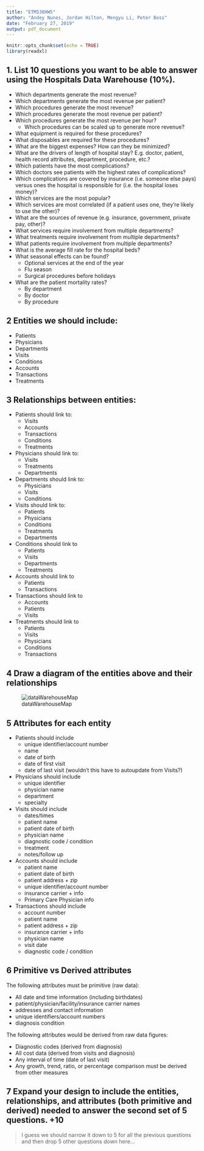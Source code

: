 ```yaml
---
title: "ETM538HW5"
author: "Andey Nunes, Jordan Hilton, Mengyu Li, Peter Boss"
date: "February 27, 2019"
output: pdf_document
---
```


```r
knitr::opts_chunk$set(echo = TRUE)
library(readxl)
```


## 1. List 10 questions you want to be able to answer using the Hospitals Data Warehouse (10%).  

* Which departments generate the most revenue?  
* Which departments generate the most revenue per patient?  
* Which procedures generate the most revenue?  
* Which procedures generate the most revenue per patient?  
* Which procedures generate the most revenue per hour?  
    + Which procedures can be scaled up to generate more revenue?  
* What equipment is required for these procedures?  
* What disposables are required for these procedures?  
* What are the biggest expenses?  How can they be minimized?  
* What are the drivers of length of hospital stay?  E.g. doctor, patient, health record attributes, department, procedure, etc.?  
* Which patients have the most complications?  
* Which doctors see patients with the highest rates of complications?  
* Which complications are covered by insurance (i.e. someone else pays) versus ones the hospital is responsible for (i.e. the hospital loses money)?  
* Which services are the most popular?  
* Which services are most correlated (if a patient uses one, they're likely to use the other)?  
* What are the sources of revenue (e.g. insurance, government, private pay, other)?  
* What services require involvement from multiple departments?  
* What treatments require involvement from multiple departments?  
* What patients require involvement from multiple departments?  
* What is the average fill rate for the hospital beds?  
* What seasonal effects can be found?  
    + Optional services at the end of the year  
    + Flu season  
    + Surgical procedures before holidays  
* What are the patient mortality rates?  
    + By department  
    + By doctor  
    + By procedure  
  
  
## 2 Entities we should include:

* Patients
* Physicians
* Departments
* Visits
* Conditions
* Accounts
* Transactions
* Treatments

## 3 Relationships between entities:

* Patients should link to:
    + Visits
    + Accounts
    + Transactions
    + Conditions
    + Treatments
* Physicians should link to:
    + Visits
    + Treatments
    + Departments
* Departments should link to:
    + Physicians
    + Visits
    + Conditions
* Visits should link to:
    + Patients
    + Physicians
    + Conditions
    + Treatments
    + Departments
* Conditions should link to 
    + Patients
    + Visits
    + Departments
    + Treatments
* Accounts should link to
    + Patients
    + Transactions
* Transactions should link to
    + Accounts
    + Patients
    + Visits
* Treatments should link to
    + Patients
    + Visits
    + Physicians
    + Conditions
    + Transactions



## 4 Draw a diagram of the entities above and their relationships

![dataWarehouseMap](dataWarehouseMap.png)

## 5 Attributes for each entity

* Patients should include
    + unique identifier/account number
    + name
    + date of birth
    + date of first visit
    + date of last visit (wouldn't this have to autoupdate from Visits?)
* Physicians should include
    + unique identifier
    + physician name
    + department
    + specialty
* Visits should include
    + dates/times
    + patient name
    + patient date of birth
    + physician name
    + diagnostic code / condition
    + treatment
    + notes/follow up
 * Accounts should include
    + patient name
    + patient date of birth
    + patient address + zip
    + unique identifier/account number
    + insurance carrier + info
    + Primary Care Physician info
 * Transactions should include
    + account number 
    + patient name
    + patient address + zip
    + insurance carrier + info
    + physician name
    + visit date
    + diagnostic code / condition

## 6 Primitive vs Derived attributes

The following attributes must be primitive (raw data):

+ All date and time information (including birthdates)
+ patient/physician/facility/insurance carrier names
+ addresses and contact information
+ unique identifiers/account numbers
+ diagnosis condition

The following attributes would be derived from raw data figures:

+ Diagnostic codes (derived from diagnosis)
+ All cost data (derived from visits and diagnosis)
+ Any interval of time (date of last visit)
+ Any growth, trend, ratio, or percentage comparison must be derived from other measures


## 7 Expand your design to include the entities, relationships, and attributes (both primitive and derived) needed to answer the second set of 5 questions. +10

> I guess we should narrow it down to 5 for all the previous questions and then drop 5 other questions down here...



























